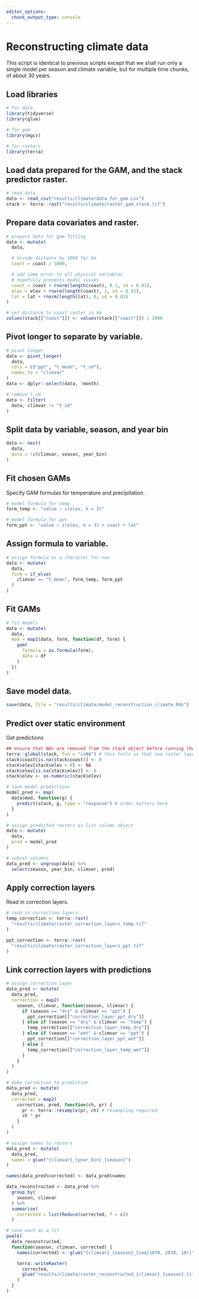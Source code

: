 ```yaml
---
editor_options: 
  chunk_output_type: console
---
```


# Reconstructing climate data

This script is identical to previous scripts except that we shall run only a single model per season and climate variable, but for multiple time chunks, of about 30 years.

## Load libraries
```r
# for data
library(tidyverse)
library(glue)

# for gam
library(mgcv)

# for rasters
library(terra)
```

## Load data prepared for the GAM, and the stack predictor raster.

```r
# read data
data <- read_csv("results/climate/data_for_gam.csv")
stack <- terra::rast("results/climate/raster_gam_stack.tif")
```

## Prepare data covariates and raster.

```r
# prepare data for gam fitting
data <- mutate(
  data,

  # divide distance by 1000 for km
  coast = coast / 1000,

  # add some error to all physical variables
  # hopefully prevents model issues
  coast = coast + rnorm(length(coast), 0.1, sd = 0.01),
  elev = elev + rnorm(length(coast), 1, sd = 0.01),
  lat = lat + rnorm(length(lat), 0, sd = 0.01)
)

# set distance to coast raster in km
values(stack[["coast"]]) <- values(stack[["coast"]]) / 1000
```

## Pivot longer to separate by variable.

```r
# pivot longer
data <- pivot_longer(
  data,
  cols = c("ppt", "t_mean", "t_sd"),
  names_to = "climvar"
)
data <- dplyr::select(data, !month)

# remove t_sd
data <- filter(
  data, climvar != "t_sd"
)
```

## Split data by variable, season, and year bin

```r
data <- nest(
  data,
  data = !c(climvar, season, year_bin)
)
```

## Fit chosen GAMs

Specify GAM formulas for temperature and precipitation.

```r
# model formula for temp
form_temp <- "value ~ s(elev, k = 3)"

# model formula for ppt
form_ppt <- "value ~ s(elev, k = 3) + coast + lat"
```

## Assign formula to variable.

```r
# assign formula as a character for now
data <- mutate(
  data,
  form = if_else(
    climvar == "t_mean", form_temp, form_ppt
  )
)
```

## Fit GAMs

```r
# fit models
data <- mutate(
  data,
  mod = map2(data, form, function(df, form) {
    gam(
      formula = as.formula(form),
      data = df
    )
  })
)
```

## Save model data.

```r
save(data, file = "results/climate/model_reconstruction_climate.Rds")
```

## Predict over static environment

Get predictions

```r
## ensure that NAs are removed from the stack object before running the model projections
terra::global(stack, fun = "isNA") # this tells us that two raster layers within the stack object have NA values
stack$coast[is.na(stack$coast)] <- 0
stack$elev[stack$elev < 0] <- NA
stack$elev[is.na(stack$elev)] <- 0
stack$elev <- as.numeric(stack$elev)

# save model predictions
model_pred <- map(
  data$mod, function(g) {
    predict(stack, g, type = "response") # order matters here
  }
)
```

```r
# assign predicted rasters as list column object
data <- mutate(
  data,
  pred = model_pred
)
```

```r
# subset columns
data_pred <- ungroup(data) %>%
  select(season, year_bin, climvar, pred)
```

## Apply correction layers

Read in correction layers.

```r
# read in correction layers
temp_correction <- terra::rast(
  "results/climate/raster_correction_layers_temp.tif"
)

ppt_correction <- terra::rast(
  "results/climate/raster_correction_layers_ppt.tif"
)
```

## Link correction layers with predictions

```r
# assign correction layer
data_pred <- mutate(
  data_pred,
  correction = map2(
    season, climvar, function(season, climvar) {
      if (season == "dry" & climvar == "ppt") {
        ppt_correction[["correction_layer_ppt_dry"]]
      } else if (season == "dry" & climvar == "temp") {
        temp_correction[["correction_layer_temp_dry"]]
      } else if (season == "wet" & climvar == "ppt") {
        ppt_correction[["correction_layer_ppt_wet"]]
      } else {
        temp_correction[["correction_layer_temp_wet"]]
      }
    }
  )
)

# make correction to prediction
data_pred <- mutate(
  data_pred,
  corrected = map2(
    correction, pred, function(ch, pr) {
      pr <- terra::resample(pr, ch) # resampling required
      ch * pr
    }
  )
)

# assign names to rasters
data_pred <- mutate(
  data_pred,
  names = glue("{climvar}_{year_bin}_{season}")
)

names(data_pred$corrected) <- data_pred$names
```

```r
data_reconstructed <- data_pred %>%
  group_by(
    season, climvar
  ) %>%
  summarise(
    corrected = list(Reduce(corrected, f = c))
  )

# save each as a tif
pwalk(
  data_reconstructed,
  function(season, climvar, corrected) {
    names(corrected) <- glue("{climvar}_{season}_{seq(1870, 2018, 10)}")

    terra::writeRaster(
      corrected,
      glue("results/climate/raster_reconstructed_{climvar}_{season}.tif")
    )
  }
)
```
